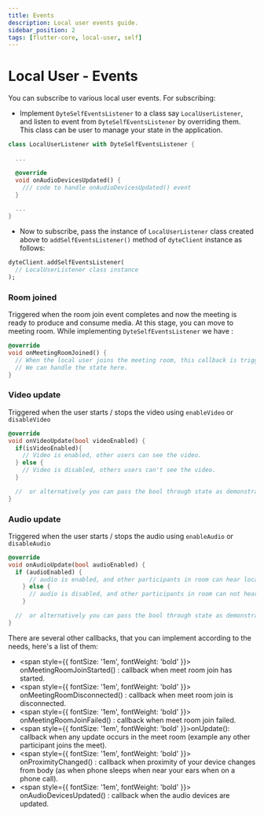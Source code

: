 ```yaml
---
title: Events
description: Local user events guide.
sidebar_position: 2
tags: [flutter-core, local-user, self]
---
```


# Local User - Events

You can subscribe to various local user events. For subscribing:

- Implement `DyteSelfEventsListener` to a class say `LocalUserListener`, and
  listen to event from `DyteSelfEventsListener` by overriding them. This class
  can be user to manage your state in the application.

```dart
class LocalUserListener with DyteSelfEventsListener {

  ...

  @override
  void onAudioDevicesUpdated() {
    /// code to handle onAudioDevicesUpdated() event
  }

  ...
}
```

- Now to subscribe, pass the instance of `LocalUserListener` class created above
  to `addSelfEventsListener()` method of `dyteClient` instance as follows:

```dart {2}
dyteClient.addSelfEventsListener(
  // LocalUserListener class instance
);
```

### Room joined

Triggered when the room join event completes and now the meeting is ready to
produce and consume media. At this stage, you can move to meeting room. While
implementing `DyteSelfEventsListener` we have :

```dart
@override
void onMeetingRoomJoined() {
  // When the local user joins the meeting room, this callback is triggered
  // We can handle the state here.
}

```

### Video update

Triggered when the user starts / stops the video using `enableVideo` or
`disableVideo`

```dart
@override
void onVideoUpdate(bool videoEnabled) {
  if(isVideoEnabled){
    // Video is enabled, other users can see the video.
  } else {
    // Video is disabled, others users can't see the video.
  }

  //  or alternatively you can pass the bool through state as demonstrated in example app.
}
```

### Audio update

Triggered when the user starts / stops the audio using `enableAudio` or
`disableAudio`

```dart
@override
void onAudioUpdate(bool audioEnabled) {
  if (audioEnabled) {
      // audio is enabled, and other participants in room can hear local user
    } else {
      // audio is disabled, and other participants in room can not hear local user.
    }

  //  or alternatively you can pass the bool through state as demonstrated in example app.
}
```

There are several other callbacks, that you can implement according to the
needs, here's a list of them:

- <span style={{ fontSize: '1em', fontWeight: 'bold' }}>
    onMeetingRoomJoinStarted()
  </span>
  : callback when meet room join has started.
  <br />
- <span style={{ fontSize: '1em', fontWeight: 'bold' }}>
    onMeetingRoomDisconnected()
  </span>
  : callback when meet room join is disconnected.
  <br />
- <span style={{ fontSize: '1em', fontWeight: 'bold' }}>
    onMeetingRoomJoinFailed()
  </span>
  : callback when meet room join failed.
  <br />
- <span style={{ fontSize: '1em', fontWeight: 'bold' }}>onUpdate()</span>:
  callback when any update occurs in the meet room (example any other
  participant joins the meet).
  <br />
- <span style={{ fontSize: '1em', fontWeight: 'bold' }}>
    onProximityChanged()
  </span>
  : callback when proximity of your device changes from body (as when phone sleeps
  when near your ears when on a phone call).
  <br />
- <span style={{ fontSize: '1em', fontWeight: 'bold' }}>
    onAudioDevicesUpdated()
  </span>
  : callback when the audio devices are updated.
  <br />
